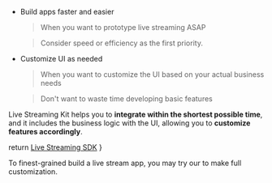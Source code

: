 - Build apps faster and easier
  > When you want to prototype live streaming ASAP 
  
  > Consider speed or efficiency as the first priority. 

- Customize UI as needed
  > When you want to customize the UI based on your actual business needs
  
  > Don't want to waste time developing basic features

Live Streaming Kit helps you to **integrate within the shortest possible time**, and it includes the business logic with the UI, allowing you to **customize features accordingly**.

  return <a href={props.liveStreamingSDKUrl} target="_blank">Live Streaming SDK</a>
}

To finest-grained build a live stream app, you may try our <LiveStreamingSDKLink liveStreamingSDKUrl={props.liveStreamingSDKUrl}/> to make full customization.



